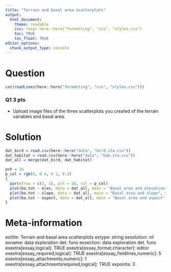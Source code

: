 ```yaml
---
title: "Terrain and basal area scatterplots"
output:  
  html_document:
    theme: readable
    css: !expr here::here("formatting", "css", "styles.css")
    toc: TRUE
    toc_float: TRUE
editor_options: 
  chunk_output_type: console
---
```




Question
========

```r
cat(readLines(here::here("formatting", "css", "styles.css")))
```

<div class="questionborder">

### Q1 3 pts

- Upload image files of the three scatterplots you created of the terrain variables and basal area.

</div>


Solution
========

```r
dat_bird = read.csv(here::here("data", "bird.sta.csv"))
dat_habitat = read.csv(here::here("data", "hab.sta.csv"))
dat_all = merge(dat_bird, dat_habitat)

pch = 16
p_col = rgb(0, 0.4, 0.1, 0.2)
{
  par(mfrow = c(3, 1), pch = 16, col = p_col)
  plot(ba.tot ~ elev, data = dat_all, main = "Basal area and elevation", ylab = "Total Basal Area")
  plot(ba.tot ~ slope, data = dat_all, main = "Basal area and slope", ylab = "Total Basal Area")
  plot(ba.tot ~ aspect, data = dat_all, main = "Basal area and aspect", ylab = "Total Basal Area")
}

```

Meta-information
================
extitle: Terrain and basal area scatterplots
extype: string
exsolution: nil
exname: data exploration det. funs
exsection: data exploration det. funs
exextra[essay,logical]: TRUE
exextra[essay_format,character]: editor
exextra[essay_required,logical]: TRUE
exextra[essay_fieldlines,numeric]: 5
exextra[essay_attachments,numeric]: 1
exextra[essay_attachmentsrequired,logical]: TRUE
expoints: 3
